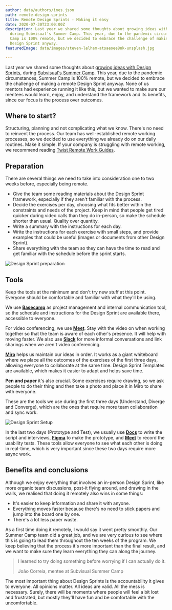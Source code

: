 ```yaml
---
author: data/authors/ines.json
path: remote-design-sprints
title: Remote Design Sprints - Making it easy
date: 2020-07-30T23:00:00Z
description: Last year we shared some thoughts about growing ideas with Design Sprints,
  during Subvisual's Summer Camp. This year, due to the pandemic circumstances, Summer
  Camp is 100% remote, but we decided to embrace the challenge of making a remote
  Design Sprint anyway.
featuredImage: data/images/steven-lelham-atsaeoee8nk-unsplash.jpg

---
```

Last year we shared some thoughts about [growing ideas with Design Sprints](https://auroradigital.co/blog/articles/summer-camp-growing-ideas-with-design-sprints), during [Subvisual's Summer Camp](https://medium.com/subvisual/apprenticeship-and-summer-camp-programs-e30673e392aa). This year, due to the pandemic circumstances, Summer Camp is 100% remote, but we decided to embrace the challenge of making a remote Design Sprint anyway. None of us mentors had experience running it like this, but we wanted to make sure our mentees would learn, enjoy, and understand the framework and its benefits, since our focus is the process over outcomes.

## Where to start?

Structuring, planning and not complicating what we know. There's no need to reinvent the process. Our team has well-established remote working processes, so we decided to use everything we already do on our daily routines. Make it simple. If your company is struggling with remote working, we recommend reading [Twist Remote Work Guides](https://twist.com/remote-work-guides).

## Preparation

There are several things we need to take into consideration one to two weeks before, especially being remote.

* Give the team some reading materials about the Design Sprint framework, especially if they aren't familiar with the process.
* Decide the exercises per day, choosing what fits better within the constraints and needs of the project. Keep in mind that people get tired quicker during video calls than they do in-person, so make the schedule shorter than usual. Quality over quantity.
* Write a summary with the instructions for each day.
* Write the instructions for each exercise with small steps, and provide examples that could be useful (images or documents from other Design Sprint).
* Share everything with the team so they can have the time to read and get familiar with the schedule before the sprint starts.

![Design Sprint preparation](data/images/screenshot-2020-07-27-at-10-31-46-2.png "Design Sprint preparation")

## Tools

Keep the tools at the minimum and don't try new stuff at this point. Everyone should be comfortable and familiar with what they'll be using.

We use [**Basecamp**](https://basecamp.com/) as project management and internal communication tool, so the schedule and instructions for the Design Sprint are available there, accessible to everyone.

For video conferencing, we use [**Meet**](https://meet.google.com/). Stay with the video on when working together so that the team is aware of each other's presence. It will help with moving faster. We also use [**Slack**](https://slack.com) for more informal conversations and link sharings when we aren't video conferencing.

[**Miro**](https://miro.com) helps us maintain our ideas in order. It works as a giant whiteboard where we place all the outcomes of the exercises of the first three days, allowing everyone to collaborate at the same time. Design Sprint Templates are available, which makes it easier to adapt and helps save time.

**Pen and paper** it's also crucial. Some exercises require drawing, so we ask people to do their thing and then take a photo and place it in Miro to share with everyone.

These are the tools we use during the first three days (Understand, Diverge and Converge), which are the ones that require more team collaboration and sync work.

![Design Sprint Setup](data/images/screenshot-2020-07-21-at-09-51-58.png "Design Sprint Setup")

In the last two days (Prototype and Test), we usually use [**Docs**](http://docs.google.com) to write the script and interviews, [**Figma**](http://figma.com) to make the prototype, and [**Meet**](http://meet.google.com) to record the usability tests. These tools allow everyone to see what each other is doing in real-time, which is very important since these two days require more async work.

## Benefits and conclusions

Although we enjoy everything that involves an in-person Design Sprint, like more organic team discussions, post-it flying around, and drawing in the walls, we realised that doing it remotely also wins in some things:

* It's easier to keep information and share it with anyone.
* Everything moves faster because there's no need to stick papers and jump into the board one by one.
* There's a lot less paper waste.

As a first time doing it remotely, I would say it went pretty smoothly. Our Summer Camp team did a great job, and we are very curious to see where this is going to lead them throughout the ten weeks of the program. We keep believing that the process it's more important than the final result, and we want to make sure they learn everything they can along the journey.

> I learned to try doing something before worrying if I can actually do it.
>
> João Correia, mentee at Subvisual Summer Camp

The most important thing about Design Sprints is the accountability it gives to everyone. All opinions matter. All ideas are valid. All the mess is necessary. Surely, there will be moments where people will feel a bit lost and frustrated, but mostly they'll have fun and be comfortable with the uncomfortable.